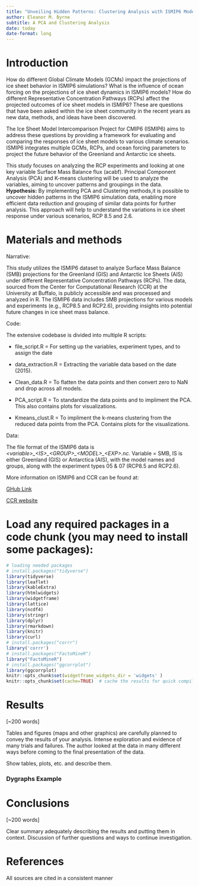 ```yaml
---
title: "Unveiling Hidden Patterns: Clustering Analysis with ISMIP6 Models"
author: Eleanor M. Byrne
subtitle: A PCA and Clustering Analysis 
date: today
date-format: long
---
```


# Introduction

How do different Global Climate Models (GCMs) impact the projections of ice sheet behavior in ISMIP6 simulations? What is the influence of ocean forcing on the projections of ice sheet dynamics in ISMIP6 models? How do different Representative Concentration Pathways (RCPs) affect the projected outcomes of ice sheet models in ISMIP6? These are questions that have been asked within the ice sheet community in the recent years as new data, methods, and ideas have been discovered.

The Ice Sheet Model Intercomparison Project for CMIP6 (ISMIP6) aims to address these questions by providing a framework for evaluating and comparing the responses of ice sheet models to various climate scenarios. ISMIP6 integrates multiple GCMs, RCPs, and ocean forcing parameters to project the future behavior of the Greenland and Antarctic ice sheets.

This study focuses on analyzing the RCP experiments and looking at one key variable Surface Mass Balance flux (acabf). Principal Component Analysis (PCA) and K-means clustering will be used to analyze the variables, aiming to uncover patterns and groupings in the data. **Hypothesis:** By implementing PCA and Clustering methods,it is possible to uncover hidden patterns in the ISMIP6 simulation data, enabling more efficient data reduction and grouping of similar data points for further analysis. This approach will help to understand the variations in ice sheet response under various scenarios, RCP 8.5 and 2.6.

# Materials and methods

Narrative:

This study utilizes the ISMIP6 dataset to analyze Surface Mass Balance (SMB) projections for the Greenland (GIS) and Antarctic Ice Sheets (AIS) under different Representative Concentration Pathways (RCPs). The data, sourced from the Center for Computational Research (CCR) at the University at Buffalo, is publicly accessible and was processed and analyzed in R. The ISMIP6 data includes SMB projections for various models and experiments (e.g., RCP8.5 and RCP2.6), providing insights into potential future changes in ice sheet mass balance.

Code:

The extensive codebase is divided into multiple R scripts:

-   file_script.R = For setting up the variables, experiment types, and to assign the date

-   data_extraction.R = Extracting the variable data based on the date (2015).

-   Clean_data.R = To flatten the data points and then convert zero to NaN and drop across all models.

-   PCA_script.R = To standardize the data points and to impliment the PCA. This also contains plots for visualizations.

-   Kmeans_clust.R = To impliment the k-means clustering from the reduced data points from the PCA. Contains plots for the visualizations.

Data:

The file format of the ISMIP6 data is *\<variable\>\_\<IS\>\_\<GROUP\>\_\<MODEL\>\_\<EXP\>.nc.* Variable = SMB, IS is either Greenland (GIS) or Antarctica (AIS), with the model names and groups, along with the experiment types 05 & 07 (RCP8.5 and RCP2.6).

More information on ISMIP6 and CCR can be found at:

[GHub Link](%22https://theghub.org/groups/ismip6/wiki%22)

[CCR website](https://www.buffalo.edu/ccr.html)

# Load any required packages in a code chunk (you may need to install some packages):

```r
# loading needed packages 
# install.packages("tidyverse")
library(tidyverse)
library(leaflet)
library(kableExtra)
library(htmlwidgets)
library(widgetframe)
library(lattice)
library(ncdf4)
library(stringr)
library(dplyr)
library(rmarkdown)
library(knitr)
library(curl)
# install.packages("corrr")
library('corrr')
# install.packages("FactoMineR")
library("FactoMineR")
# install.packages("ggcorrplot")
library(ggcorrplot)
knitr::opts_chunk$set(widgetframe_widgets_dir = 'widgets' ) 
knitr::opts_chunk$set(cache=TRUE)  # cache the results for quick compiling
```

# Results

\[\~200 words\]

Tables and figures (maps and other graphics) are carefully planned to convey the results of your analysis. Intense exploration and evidence of many trials and failures. The author looked at the data in many different ways before coming to the final presentation of the data.

Show tables, plots, etc. and describe them.

### Dygraphs Example

# Conclusions

\[\~200 words\]

Clear summary adequately describing the results and putting them in context. Discussion of further questions and ways to continue investigation.

# References

All sources are cited in a consistent manner
